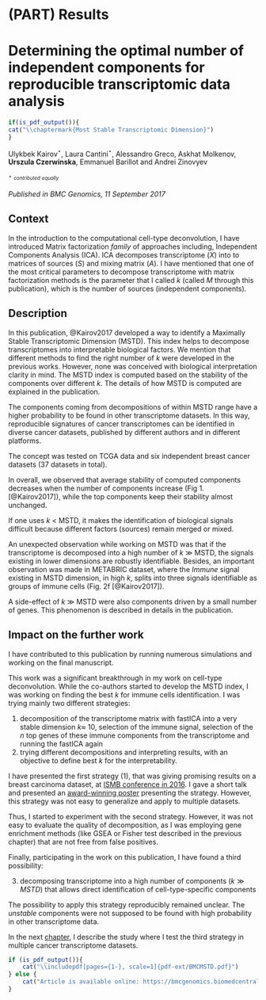# (PART) Results {-}

# Determining the optimal number of independent components for reproducible transcriptomic data analysis {#mstd}

```r
if(is_pdf_output()){
cat("\\chaptermark{Most Stable Transcriptomic Dimension}")
}
```
Ulykbek Kairov$^\star$, Laura Cantini$^\star$, Alessandro Greco, Askhat Molkenov, **Urszula Czerwinska**, Emmanuel Barillot and Andrei Zinovyev

 $^\star$ $^{_{contributed}}$ $^{_{equally}}$

*Published in BMC Genomics, 11 September 2017*

## Context

In the introduction to the computational cell-type deconvolution, I have introduced Matrix factorization *family* of approaches including, Independent Components Analysis (ICA). ICA decomposes transcriptome ($X$) into to matrices of sources ($S$) and mixing matrix ($A$).  I have mentioned that one of the most critical parameters to decompose transcriptome with matrix factorization methods is the parameter that I called $k$ (called $M$ through this publication), which is the number of sources (independent components). 

## Description

In this publication, @Kairov2017 developed a way to identify a Maximally Stable Transcriptomic Dimension (MSTD). This index helps to decompose transcriptomes into interpretable biological factors. We mention that different methods to find the right number of $k$ were developed in the previous works. However, none was conceived with biological interpretation clarity in mind. The MSTD index is computed based on the stability of the components over different $k$. The details of how MSTD is computed are explained in the publication.

The components coming from decompositions of within MSTD range have a higher probability to be found in other transcriptome datasets. In this way, reproducible signatures of cancer transcriptomes can be identified in diverse cancer datasets, published by different authors and in different platforms. 

The concept was tested on TCGA data and six independent breast cancer datasets (37 datasets in total).

In overall, we observed that average stability of computed components decreases when the number of components increase (Fig 1. [@Kairov2017]), while the top components keep their stability almost unchanged.

If one uses $k$ < MSTD, it makes the identification of biological signals difficult because different factors (sources) remain merged or mixed.

An unexpected observation while working on MSTD was that if the transcriptome is decomposed into a high number of $k$ $\gg$ MSTD, the signals existing in lower dimensions are robustly identifiable. Besides, an important observation was made in METABRIC dataset, where the *Immune* signal existing in MSTD dimension, in high $k$, splits into three signals identifiable as groups of immune cells (Fig. 2f [@Kairov2017]). 

A side-effect of $k$ $\gg$ MSTD were also components driven by a small number of genes. This phenomenon is described in details in the publication. 

## Impact on the further work

I have contributed to this publication by running numerous simulations and working on the final manuscript. 

This work was a significant breakthrough in my work on cell-type deconvolution. While the co-authors started to develop the MSTD index, I was working on finding the best $k$ for immune cells identification. I was trying mainly two different strategies:

1. decomposition of the transcriptome matrix with fastICA into a very stable dimension $k$$\approx$ 10, selection of the immune signal, selection of the $n$ top genes of these immune components from the transcriptome and running the fastICA again
2. trying different decompositions and interpreting results, with an objective to define best $k$ for the interpretability.

I have presented the first strategy (1), that was giving promising results on a breast carcinoma dataset, at [ISMB conference in 2016](https://www.iscb.org/ismb2016). I gave a short talk and presented an [award-winning poster](https://www.iscb.org/ismb2016general/ismb2016-awardwinners#f1000) presenting the strategy. However, this strategy was not easy to generalize and apply to multiple datasets. 

Thus, I started to experiment with the second strategy. However, it was not easy to evaluate the quality of decomposition, as I was employing gene enrichment methods (like GSEA or Fisher test described in the previous chapter) that are not free from false positives. 

Finally, participating in the work on this publication, I have found a third possibility:

3. decomposing transcriptome into a high number of components ($k \gg MSTD$) that allows direct identification of cell-type-specific components

The possibility to apply this strategy reproducibly remained unclear. The *unstable* components were not supposed to be found with high probability in other transcriptome data. 

In the next [chapter](#Lvaica), I describe the study where I test the third strategy in multiple cancer transcriptome datasets. 

```r
if (is_pdf_output()){
    cat("\\includepdf[pages={1-}, scale=1]{pdf-ext/BMCMSTD.pdf}")
} else {
    cat("Article is available online: https://bmcgenomics.biomedcentral.com/articles/10.1186/s12864-017-4112-9")
}

```





